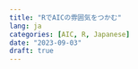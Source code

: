 ```yaml
---
title: "RでAICの雰囲気をつかむ"
lang: ja
categories: [AIC, R, Japanese]
date: "2023-09-03"
draft: true
---
```


